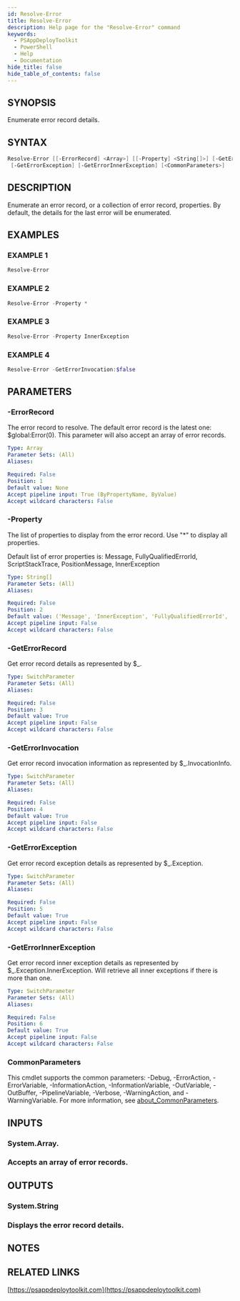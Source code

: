 ```yaml
---
id: Resolve-Error
title: Resolve-Error
description: Help page for the "Resolve-Error" command
keywords:
  - PSAppDeployToolkit
  - PowerShell
  - Help
  - Documentation
hide_title: false
hide_table_of_contents: false
---
```


## SYNOPSIS

Enumerate error record details.

## SYNTAX

```powershell
Resolve-Error [[-ErrorRecord] <Array>] [[-Property] <String[]>] [-GetErrorRecord] [-GetErrorInvocation]
 [-GetErrorException] [-GetErrorInnerException] [<CommonParameters>]
```

## DESCRIPTION

Enumerate an error record, or a collection of error record, properties.
By default, the details for the last error will be enumerated.

## EXAMPLES

### EXAMPLE 1

```powershell
Resolve-Error
```

### EXAMPLE 2

```powershell
Resolve-Error -Property *
```

### EXAMPLE 3

```powershell
Resolve-Error -Property InnerException
```

### EXAMPLE 4

```powershell
Resolve-Error -GetErrorInvocation:$false
```

## PARAMETERS

### -ErrorRecord

The error record to resolve.
The default error record is the latest one: $global:Error(0).
This parameter will also accept an array of error records.

```yaml
Type: Array
Parameter Sets: (All)
Aliases:

Required: False
Position: 1
Default value: None
Accept pipeline input: True (ByPropertyName, ByValue)
Accept wildcard characters: False
```

### -Property

The list of properties to display from the error record.
Use "*" to display all properties.

Default list of error properties is: Message, FullyQualifiedErrorId, ScriptStackTrace, PositionMessage, InnerException

```yaml
Type: String[]
Parameter Sets: (All)
Aliases:

Required: False
Position: 2
Default value: ('Message', 'InnerException', 'FullyQualifiedErrorId', 'ScriptStackTrace', 'PositionMessage')
Accept pipeline input: False
Accept wildcard characters: False
```

### -GetErrorRecord

Get error record details as represented by $_.

```yaml
Type: SwitchParameter
Parameter Sets: (All)
Aliases:

Required: False
Position: 3
Default value: True
Accept pipeline input: False
Accept wildcard characters: False
```

### -GetErrorInvocation

Get error record invocation information as represented by $_.InvocationInfo.

```yaml
Type: SwitchParameter
Parameter Sets: (All)
Aliases:

Required: False
Position: 4
Default value: True
Accept pipeline input: False
Accept wildcard characters: False
```

### -GetErrorException

Get error record exception details as represented by $_.Exception.

```yaml
Type: SwitchParameter
Parameter Sets: (All)
Aliases:

Required: False
Position: 5
Default value: True
Accept pipeline input: False
Accept wildcard characters: False
```

### -GetErrorInnerException

Get error record inner exception details as represented by $_.Exception.InnerException.
Will retrieve all inner exceptions if there is more than one.

```yaml
Type: SwitchParameter
Parameter Sets: (All)
Aliases:

Required: False
Position: 6
Default value: True
Accept pipeline input: False
Accept wildcard characters: False
```

### CommonParameters

This cmdlet supports the common parameters: -Debug, -ErrorAction, -ErrorVariable, -InformationAction, -InformationVariable, -OutVariable, -OutBuffer, -PipelineVariable, -Verbose, -WarningAction, and -WarningVariable. For more information, see [about_CommonParameters](http://go.microsoft.com/fwlink/?LinkID=113216).

## INPUTS

### System.Array.

### Accepts an array of error records.
## OUTPUTS

### System.String

### Displays the error record details.
## NOTES

## RELATED LINKS

[https://psappdeploytoolkit.com](https://psappdeploytoolkit.com)
